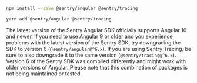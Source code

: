 ```bash {tabTitle:npm}
npm install --save @sentry/angular @sentry/tracing
```

```bash {tabTitle:Yarn}
yarn add @sentry/angular @sentry/tracing
```

<Alert level="info" title="Angular Version Compatibility" >

The latest version of the Sentry Angular SDK officially supports Angular 10 and newer.
If you need to use Angular 9 or older and you experience problems with the latest version of the Sentry SDK,
try downgrading the SDK to version 6 (`@sentry/angular@^6.x`). If you are using Sentry Tracing,
be sure to also downgrade it to the same version (`@sentry/tracing@^6.x`).
Version 6 of the Sentry SDK was compiled differently and might work with older versions of Angular.
Please note that this combination of packages is not being maintained or tested.

</Alert>
